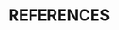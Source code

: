 # REFERENCES {-}
<!--
This manually sets the header for this unnumbered chapter.
-->
\markboth{References}{References}
